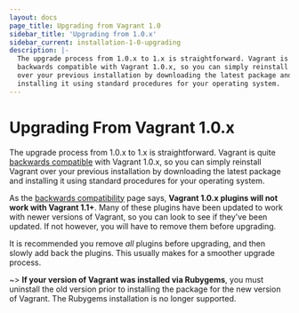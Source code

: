 ```yaml
---
layout: docs
page_title: Upgrading from Vagrant 1.0
sidebar_title: 'Upgrading from 1.0.x'
sidebar_current: installation-1-0-upgrading
description: |-
  The upgrade process from 1.0.x to 1.x is straightforward. Vagrant is
  backwards compatible with Vagrant 1.0.x, so you can simply reinstall Vagrant
  over your previous installation by downloading the latest package and
  installing it using standard procedures for your operating system.
---
```


# Upgrading From Vagrant 1.0.x

The upgrade process from 1.0.x to 1.x is straightforward. Vagrant is quite
[backwards compatible](/docs/installation/backwards-compatibility)
with Vagrant 1.0.x, so you can simply reinstall Vagrant
over your previous installation by downloading the latest package and
installing it using standard procedures for your operating system.

As the [backwards compatibility](/docs/installation/backwards-compatibility)
page says, **Vagrant 1.0.x plugins will not work with Vagrant 1.1+**. Many
of these plugins have been updated to work with newer versions of Vagrant,
so you can look to see if they've been updated. If not however, you will have
to remove them before upgrading.

It is recommended you remove _all_ plugins before upgrading, and then slowly
add back the plugins. This usually makes for a smoother upgrade process.

~> **If your version of Vagrant was installed via Rubygems**, you
must uninstall the old version prior to installing the package for the
new version of Vagrant. The Rubygems installation is no longer supported.
